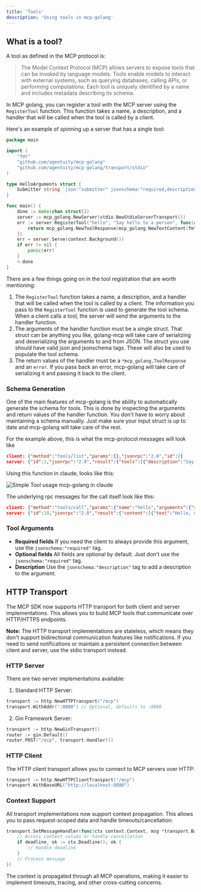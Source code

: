 ```yaml
---
title: 'Tools'
description: 'Using tools in mcp-golang'
---
```

## What is a tool?

A tool as defined in the MCP protocol is:

> The Model Context Protocol (MCP) allows servers to expose tools that can be invoked by language models. Tools enable models to interact with external systems, such as querying databases, calling APIs, or performing computations. Each tool is uniquely identified by a name and includes metadata describing its schema.

In MCP golang, you can register a tool with the MCP server using the `RegisterTool` function. This function takes a name, a description, and a handler that will be called when the tool is called by a client.

Here's an example of spinning up a server that has a single tool:

```go
package main

import (
	"fmt"
	"github.com/agentuity/mcp-golang"
	"github.com/agentuity/mcp-golang/transport/stdio"
)

type HelloArguments struct {
	Submitter string `json:"submitter" jsonschema:"required,description=The name of the thing calling this tool (openai or google or claude etc)'"`
}

func main() {
	done := make(chan struct{})
	server := mcp_golang.NewServer(stdio.NewStdioServerTransport())
	err := server.RegisterTool("hello", "Say hello to a person", func(arguments HelloArguments) (*mcp_golang.ToolResponse, error) {
		return mcp_golang.NewToolResponse(mcp_golang.NewTextContent(fmt.Sprintf("Hello, %s!", arguments.Submitter))), nil
	})
	err = server.Serve(context.Background())
	if err != nil {
		panic(err)
	}
	<-done
}

```

There are a few things going on in the tool registration that are worth mentioning:
1. The `RegisterTool` function takes a name, a description, and a handler that will be called when the tool is called by a client. The information you pass to the `RegisterTool` function is used to generate the tool schema.
   When a client calls a tool, the server will send the arguments to the handler function.
2. The arguments of the handler function must be a single struct. That struct can be anything you like, golang-mcp will take care of serializing and deserializing the arguments to and from JSON.
   The struct you use should have valid json and jsonschema tags. These will also be used to populate the tool schema.
3. The return values of the handler must be a `*mcp_golang.ToolResponse` and an `error`. If you pass back an error, mcp-golang will take care of serializing it and passing it back to the client.

### Schema Generation

One of the main features of mcp-golang is the ability to automatically generate the schema for tools. This is done by inspecting the arguments and return values of the handler function.
You don't have to worry about maintaining a schema manually. Just make sure your input struct is up to date and mcp-golang will take care of the rest.

For the example above, this is what the mcp-protocol messages will look like
```json
client: {"method":"tools/list","params":{},"jsonrpc":"2.0","id":2}
server: {"id":2,"jsonrpc":"2.0","result":{"tools":[{"description":"Say hello to a person","inputSchema":{"$schema":"https://json-schema.org/draft/2020-12/schema","properties":{"submitter":{"type":"string","description":"The name of the thing calling this tool (openai or google or claude etc)'"}},"type":"object","required":["submitter"]},"name":"hello"}]}}
```

Using this function in claude, looks like this:

<img src="/images/tools-example-usage.png" alt="Simple Tool usage mcp-golang in claude" />

The underlying rpc messages for the call itself look like this:

```json
client: {"method":"tools/call","params":{"name":"hello","arguments":{"submitter":"claude"}},"jsonrpc":"2.0","id":10}
server: {"id":10,"jsonrpc":"2.0","result":{"content":[{"text":"Hello, claude!","type":"text"}],"isError":false}}
```


### Tool Arguments

* **Required fields** If you need the client to always provide this argument, use the `jsonschema:"required"` tag.
* **Optional fields** All fields are optional by default. Just don't use the `jsonschema:"required"` tag.
* **Description** Use the `jsonschema:"description"` tag to add a description to the argument.

## HTTP Transport

The MCP SDK now supports HTTP transport for both client and server implementations. This allows you to build MCP tools that communicate over HTTP/HTTPS endpoints.

**Note:** The HTTP transport implementations are stateless, which means they don't support bidirectional communication features like notifications. If you need to send notifications or maintain a persistent connection between client and server, use the stdio transport instead.

### HTTP Server

There are two server implementations available:

1. Standard HTTP Server:
```go
transport := http.NewHTTPTransport("/mcp")
transport.WithAddr(":8080") // Optional, defaults to :8080
```

2. Gin Framework Server:
```go
transport := http.NewGinTransport()
router := gin.Default()
router.POST("/mcp", transport.Handler())
```

### HTTP Client

The HTTP client transport allows you to connect to MCP servers over HTTP:

```go
transport := http.NewHTTPClientTransport("/mcp")
transport.WithBaseURL("http://localhost:8080")
```

### Context Support

All transport implementations now support context propagation. This allows you to pass request-scoped data and handle timeouts/cancellation:

```go
transport.SetMessageHandler(func(ctx context.Context, msg *transport.BaseJsonRpcMessage) {
    // Access context values or handle cancellation
    if deadline, ok := ctx.Deadline(); ok {
        // Handle deadline
    }
    // Process message
})
```

The context is propagated through all MCP operations, making it easier to implement timeouts, tracing, and other cross-cutting concerns.


